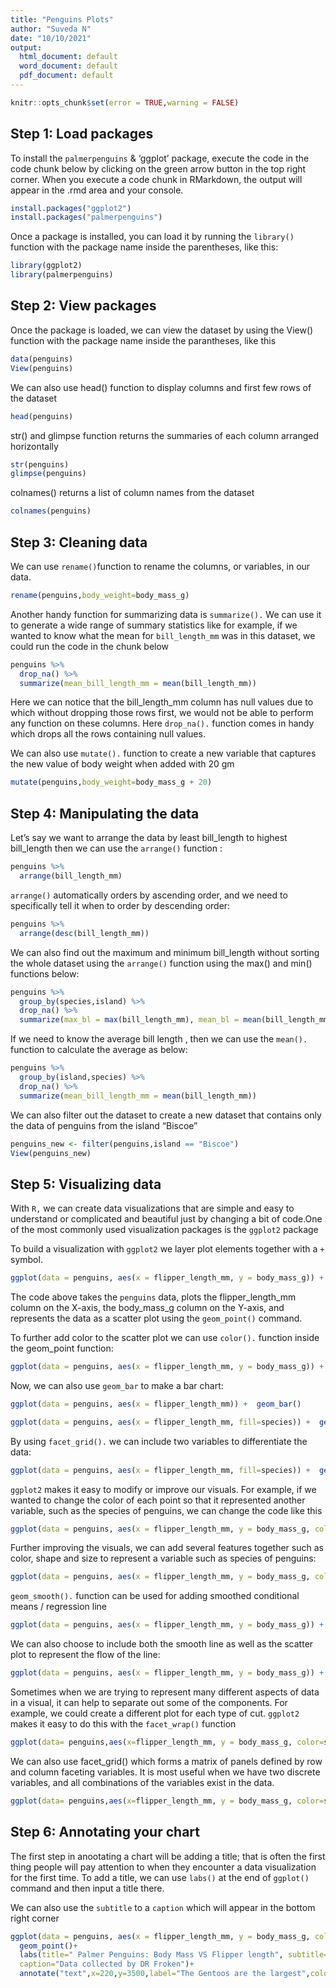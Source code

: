 ```yaml
---
title: "Penguins Plots"
author: "Suveda N"
date: "10/10/2021"
output:
  html_document: default
  word_document: default
  pdf_document: default
---
```

```r
knitr::opts_chunk$set(error = TRUE,warning = FALSE)
```


## Step 1: Load packages

To install the `palmerpenguins` & 'ggplot' package, execute the code in the code chunk below by clicking on the green arrow button in the top right corner. When you execute a code chunk in RMarkdown, the output will appear in the .rmd area and your console.

```r
install.packages("ggplot2")
install.packages("palmerpenguins")
```

Once a package is installed, you can load it by running the `library()` function with the package name inside the parentheses, like this:

```r
library(ggplot2)
library(palmerpenguins)
```


## Step 2: View packages

Once the package is loaded, we can view the dataset by using the View() function with the package name inside the parantheses, like this

```r
data(penguins)
View(penguins)
```


We can also use head() function to display columns and first few rows of the dataset

```r
head(penguins)
```

str() and glimpse function returns the summaries of each column arranged horizontally

```r
str(penguins)
glimpse(penguins)
```

colnames() returns a list of column names from the dataset

```r
colnames(penguins)
```


## Step 3: Cleaning data

We can use `rename()`function to rename the columns, or variables, in our data. 


```r
rename(penguins,body_weight=body_mass_g)
```

Another handy function for summarizing data is `summarize().` We can use it to generate a wide range of summary statistics like for example, if we wanted to know what the mean for `bill_length_mm` was in this dataset, we could run the code in the chunk below

```r
penguins %>% 
  drop_na() %>% 
  summarize(mean_bill_length_mm = mean(bill_length_mm))
```
Here we can notice that the bill_length_mm column has null values due to which without dropping those rows first, we would not be able to perform any function on these columns. Here `drop_na().` function comes in handy which drops all the rows containing null values.


We can also use `mutate().` function to create a new variable that captures the new value of body weight when added with 20 gm

```r
mutate(penguins,body_weight=body_mass_g + 20)
```

## Step 4: Manipulating the data

Let's say we want to arrange the data by least bill_length to highest bill_length then we can use  the `arrange()` function : 

```r
penguins %>% 
  arrange(bill_length_mm)
```


`arrange()` automatically orders by ascending order, and we need to specifically tell it when to order by descending order:

```r
penguins %>% 
  arrange(desc(bill_length_mm))
```


We can also find out the maximum and minimum bill_length without sorting the whole dataset using the `arrange()` function using the max() and min() functions below:

```r
penguins %>% 
  group_by(species,island) %>% 
  drop_na() %>% 
  summarize(max_bl = max(bill_length_mm), mean_bl = mean(bill_length_mm) )
```

If we need to know the average bill length , then we can use the `mean().` function to calculate the average as below:

```r
penguins %>% 
  group_by(island,species) %>% 
  drop_na() %>% 
  summarize(mean_bill_length_mm = mean(bill_length_mm))
```

We can also filter out the dataset to create a new dataset that contains only the data of penguins from the island "Biscoe"

```r
penguins_new <- filter(penguins,island == "Biscoe")
View(penguins_new)
```


## Step 5: Visualizing data

With `R,` we can create data visualizations that are simple and easy to understand or complicated and beautiful just by changing a bit of code.One of the most commonly used visualization packages is the `ggplot2` package

To build a visualization with `ggplot2` we layer plot elements together with a `+` symbol.

```r
ggplot(data = penguins, aes(x = flipper_length_mm, y = body_mass_g)) +  geom_point()
```

The code above takes the `penguins` data, plots the flipper_length_mm column on the X-axis, the body_mass_g column on the Y-axis, and represents the data as a scatter plot using the `geom_point()` command.

To further add color to the scatter plot we can use `color().` function inside the geom_point function:

```r
ggplot(data = penguins, aes(x = flipper_length_mm, y = body_mass_g)) +  geom_point(color="purple")
```


Now, we can also use  `geom_bar` to make a bar chart:

```r
ggplot(data = penguins, aes(x = flipper_length_mm)) +  geom_bar()
```

```r
ggplot(data = penguins, aes(x = flipper_length_mm, fill=species)) +  geom_bar() + facet_wrap(~species)
```


By using `facet_grid().` we can include two variables to differentiate the data:

```r
ggplot(data = penguins, aes(x = flipper_length_mm, fill=species)) +  geom_bar() + facet_grid(sex~species)
```


`ggplot2` makes it easy to modify or improve our visuals. For example, if we wanted to change the color of each point so that it represented another variable, such as the species of penguins, we can change the code like this

```r
ggplot(data = penguins, aes(x = flipper_length_mm, y = body_mass_g, color = species)) +  geom_point()
```

Further improving the visuals, we can add several features together such as color, shape and size to represent a variable such as species of penguins:

```r
ggplot(data = penguins, aes(x = flipper_length_mm, y = body_mass_g, color = species, shape = species, size = species)) +  geom_point()
```

`geom_smooth().` function can be used for adding smoothed conditional means / regression line

```r
ggplot(data = penguins, aes(x = flipper_length_mm, y = body_mass_g)) +  geom_smooth()
```

We can also choose to include both the smooth line as well as the scatter plot to represent the flow of the line:

```r
ggplot(data = penguins, aes(x = flipper_length_mm, y = body_mass_g)) +  geom_smooth() + geom_point()
```

Sometimes when we are trying to represent many different aspects of  data in a visual, it can help to separate out some of the components. For example, we could create a different plot for each type of cut. `ggplot2` makes it easy to do this with the `facet_wrap()` function

```r
ggplot(data= penguins,aes(x=flipper_length_mm, y = body_mass_g, color=species)) + geom_point() + facet_wrap(~species)
```


We can also use facet_grid() which forms a matrix of panels defined by row and column faceting variables. It is most useful when we have two discrete variables, and all combinations of the variables exist in the data.

```r
ggplot(data= penguins,aes(x=flipper_length_mm, y = body_mass_g, color=species)) + geom_point() + facet_grid(sex~species)
```
 

## Step 6: Annotating your chart 

The first step in anootating a chart will be adding a title; that is often the first thing people will pay attention to when they encounter a data visualization for the first time. To add a title, we can use  `labs()` at the end of `ggplot()` command and then input a title there.

We can also use the `subtitle`  to a `caption` which will appear in the bottom right corner 

```r
ggplot(data = penguins, aes(x = flipper_length_mm, y = body_mass_g, color = species)) +
  geom_point()+ 
  labs(title=" Palmer Penguins: Body Mass VS Flipper length", subtitle="Sample of three penguin species",
  caption="Data collected by DR Froken")+
  annotate("text",x=220,y=3500,label="The Gentoos are the largest",color="purple")
```

  
  
